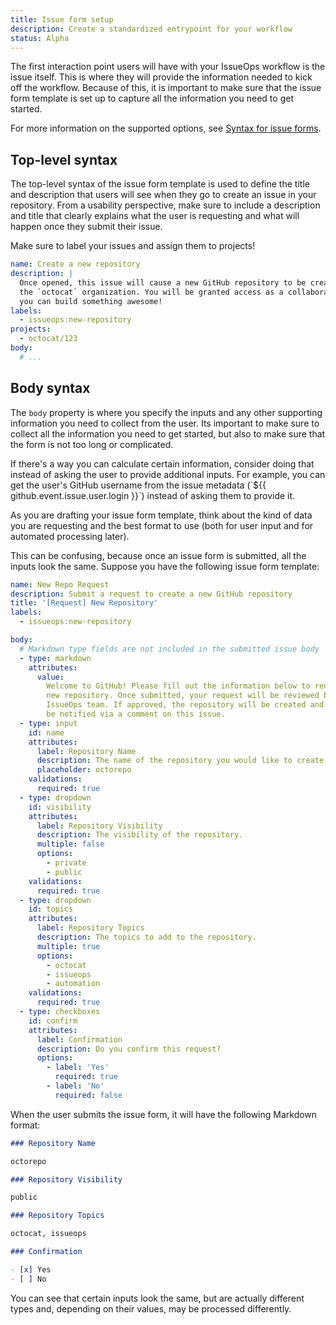 ```yaml
---
title: Issue form setup
description: Create a standardized entrypoint for your workflow
status: Alpha
---
```



The first interaction point users will have with your IssueOps workflow is the
issue itself. This is where they will provide the information needed to kick off
the workflow. Because of this, it is important to make sure that the issue form
template is set up to capture all the information you need to get started.

For more information on the supported options, see
[Syntax for issue forms](https://docs.github.com/en/communities/using-templates-to-encourage-useful-issues-and-pull-requests/syntax-for-issue-forms).

## Top-level syntax

The top-level syntax of the issue form template is used to define the title and
description that users will see when they go to create an issue in your
repository. From a usability perspective, make sure to include a description and
title that clearly explains what the user is requesting and what will happen
once they submit their issue.

<Note>Make sure to label your issues and assign them to projects!</Note>

```yaml
name: Create a new repository
description: |
  Once opened, this issue will cause a new GitHub repository to be created in
  the `octocat` organization. You will be granted access as a collaborator so
  you can build something awesome!
labels:
  - issueops:new-repository
projects:
  - octocat/123
body:
  # ...
```

## Body syntax

The `body` property is where you specify the inputs and any other supporting
information you need to collect from the user. Its important to make sure to
collect all the information you need to get started, but also to make sure that
the form is not too long or complicated.

<Note>
  If there's a way you can calculate certain information, consider doing that
  instead of asking the user to provide additional inputs. For example, you can
  get the user's GitHub username from the issue metadata
  (`${{ github.event.issue.user.login }}`) instead of asking them to provide it.
</Note>

As you are drafting your issue form template, think about the kind of data you
are requesting and the best format to use (both for user input and for automated
processing later).

This can be confusing, because once an issue form is submitted, all the inputs
look the same. Suppose you have the following issue form template:

```yaml
name: New Repo Request
description: Submit a request to create a new GitHub repository
title: '[Request] New Repository'
labels:
  - issueops:new-repository

body:
  # Markdown type fields are not included in the submitted issue body
  - type: markdown
    attributes:
      value:
        Welcome to GitHub! Please fill out the information below to request a
        new repository. Once submitted, your request will be reviewed by the
        IssueOps team. If approved, the repository will be created and you will
        be notified via a comment on this issue.
  - type: input
    id: name
    attributes:
      label: Repository Name
      description: The name of the repository you would like to create.
      placeholder: octorepo
    validations:
      required: true
  - type: dropdown
    id: visibility
    attributes:
      label: Repository Visibility
      description: The visibility of the repository.
      multiple: false
      options:
        - private
        - public
    validations:
      required: true
  - type: dropdown
    id: topics
    attributes:
      label: Repository Topics
      description: The topics to add to the repository.
      multiple: true
      options:
        - octocat
        - issueops
        - automation
    validations:
      required: true
  - type: checkboxes
    id: confirm
    attributes:
      label: Confirmation
      description: Do you confirm this request?
      options:
        - label: 'Yes'
          required: true
        - label: 'No'
          required: false
```

When the user submits the issue form, it will have the following Markdown
format:

```markdown
### Repository Name

octorepo

### Repository Visibility

public

### Repository Topics

octocat, issueops

### Confirmation

- [x] Yes
- [ ] No
```

You can see that certain inputs look the same, but are actually different types
and, depending on their values, may be processed differently.
